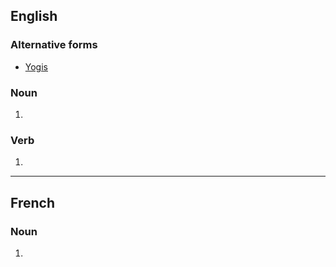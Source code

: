 {{also|Yogis}}

==English==

===Alternative forms===
* [[Yogis]]

===Noun===
{{head|en|noun plural form}}

# {{plural of|yogi|lang=en}}

===Verb===
{{head|en|verb form}}

# {{en-third-person singular of|yogi}}


----

==French==

===Noun===
{{head|fr|noun plural form|g=?}}

# {{plural of|yogi|lang=fr}}